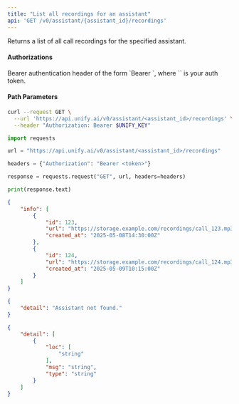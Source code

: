 ```yaml
---
title: "List all recordings for an assistant"
api: 'GET /v0/assistant/{assistant_id}/recordings'
---
```

Returns a list of all call recordings for the specified assistant.

#### Authorizations

<ParamField header="Authorization" type="string" required="true">
  Bearer authentication header of the form `Bearer <token>`, where `<token>` is your auth token.
</ParamField>

#### Path Parameters

<ParamField query="assistant_id" type="integer" required="true">

</ParamField>

<RequestExample>

```bash cURL
curl --request GET \
  --url 'https://api.unify.ai/v0/assistant/<assistant_id>/recordings' \
  --header "Authorization: Bearer $UNIFY_KEY"
```

```python Python
import requests

url = "https://api.unify.ai/v0/assistant/<assistant_id>/recordings"

headers = {"Authorization": "Bearer <token>"}

response = requests.request("GET", url, headers=headers)

print(response.text)
```

</RequestExample>
<ResponseExample>

```json 200
{
    "info": [
        {
            "id": 123,
            "url": "https://storage.example.com/recordings/call_123.mp3",
            "created_at": "2025-05-08T14:30:00Z"
        },
        {
            "id": 124,
            "url": "https://storage.example.com/recordings/call_124.mp3",
            "created_at": "2025-05-09T10:15:00Z"
        }
    ]
}
```

```json 404
{
    "detail": "Assistant not found."
}
```

```json 422
{
    "detail": [
        {
            "loc": [
                "string"
            ],
            "msg": "string",
            "type": "string"
        }
    ]
}
```

</ResponseExample>
